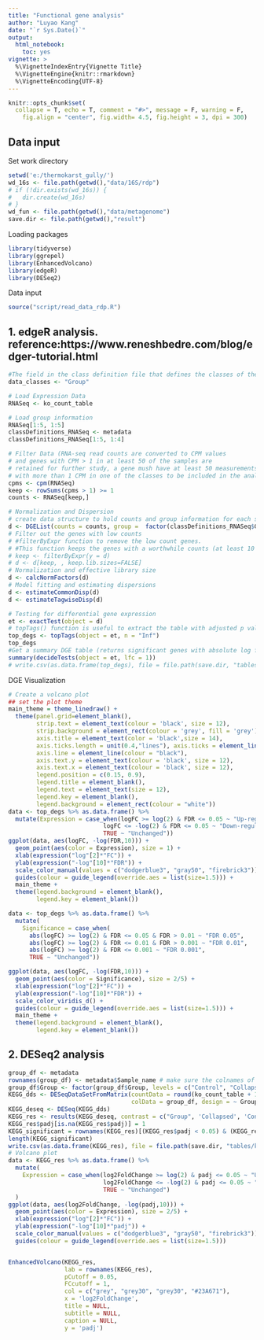 ```yaml
---
title: "Functional gene analysis"
author: "Luyao Kang"
date: "`r Sys.Date()`"
output:
  html_notebook:
    toc: yes
vignette: >
  %\VignetteIndexEntry{Vignette Title}
  %\VignetteEngine{knitr::rmarkdown}
  %\VignetteEncoding{UTF-8}
---
```

```r
knitr::opts_chunk$set(
  collapse = T, echo = T, comment = "#>", message = F, warning = F,
	fig.align = "center", fig.width= 4.5, fig.height = 3, dpi = 300)
```

## Data input
Set work directory
```r
setwd('e:/thermokarst_gully/')
wd_16s <- file.path(getwd(),"data/16S/rdp")
# if (!dir.exists(wd_16s)) {
#   dir.create(wd_16s)
# }
wd_fun <- file.path(getwd(),"data/metagenome")
save.dir <- file.path(getwd(),"result")
```

Loading packages
```r
library(tidyverse)
library(ggrepel)
library(EnhancedVolcano)
library(edgeR)
library(DESeq2)
```

Data input
```r
source("script/read_data_rdp.R")
```

## 1. edgeR analysis. reference:https://www.reneshbedre.com/blog/edger-tutorial.html
```r
#The field in the class definition file that defines the classes of the data.
data_classes <- "Group"

# Load Expression Data
RNASeq <- ko_count_table

# Load group information
RNASeq[1:5, 1:5]
classDefinitions_RNASeq <- metadata
classDefinitions_RNASeq[1:5, 1:4]

# Filter Data (RNA-seq read counts are converted to CPM values 
# and genes with CPM > 1 in at least 50 of the samples are 
# retained for further study, a gene mush have at least 50 measurements 
# with more than 1 CPM in one of the classes to be included in the analysis)
cpms <- cpm(RNASeq)
keep <- rowSums(cpms > 1) >= 1
counts <- RNASeq[keep,]

# Normalization and Dispersion
# create data structure to hold counts and group information for each sample.
d <- DGEList(counts = counts, group =  factor(classDefinitions_RNASeq$Group))
# Filter out the genes with low counts
# #filterByExpr function to remove the low count genes. 
# #This function keeps the genes with a worthwhile counts (at least 10 read counts) in a minimal number of samples.
# keep <- filterByExpr(y = d)
# d <- d[keep, , keep.lib.sizes=FALSE]
# Normalization and effective library size
d <- calcNormFactors(d)
# Model fitting and estimating dispersions
d <- estimateCommonDisp(d)
d <- estimateTagwiseDisp(d)

# Testing for differential gene expression
et <- exactTest(object = d)
# topTags() function is useful to extract the table with adjusted p values (FDR).
top_degs <- topTags(object = et, n = "Inf")
top_degs
#Get a summary DGE table (returns significant genes with absolute log fold change at least 1 and adjusted p value < 0.05)
summary(decideTests(object = et, lfc = 1))
# write.csv(as.data.frame(top_degs), file = file.path(save.dir, "tables/kegg_Collapsed_vs_control_edge.csv"))
```

DGE Visualization
```r
# Create a volcano plot
## set the plot theme
main_theme = theme_linedraw() + 
  theme(panel.grid=element_blank(), 
        strip.text = element_text(colour = 'black', size = 12),
        strip.background = element_rect(colour = 'grey', fill = 'grey'),
        axis.title = element_text(color = 'black',size = 14),
        axis.ticks.length = unit(0.4,"lines"), axis.ticks = element_line(color = 'black'),
        axis.line = element_line(colour = "black"), 
        axis.text.y = element_text(colour = 'black', size = 12),
        axis.text.x = element_text(colour = 'black', size = 12),
        legend.position = c(0.15, 0.9),
        legend.title = element_blank(),
        legend.text = element_text(size = 12),
        legend.key = element_blank(),
        legend.background = element_rect(colour = "white"))
data <- top_degs %>% as.data.frame() %>% 
  mutate(Expression = case_when(logFC >= log(2) & FDR <= 0.05 ~ "Up-regulated",
                           logFC <= -log(2) & FDR <= 0.05 ~ "Down-regulated",
                           TRUE ~ "Unchanged"))
ggplot(data, aes(logFC, -log(FDR,10))) +
  geom_point(aes(color = Expression), size = 1) +
  xlab(expression("log"[2]*"FC")) + 
  ylab(expression("-log"[10]*"FDR")) +
  scale_color_manual(values = c("dodgerblue3", "gray50", "firebrick3")) +
  guides(colour = guide_legend(override.aes = list(size=1.5))) +
  main_theme +
  theme(legend.background = element_blank(),
        legend.key = element_blank())
```

```r
data <- top_degs %>% as.data.frame() %>%
  mutate(
    Significance = case_when(
      abs(logFC) >= log(2) & FDR <= 0.05 & FDR > 0.01 ~ "FDR 0.05", 
      abs(logFC) >= log(2) & FDR <= 0.01 & FDR > 0.001 ~ "FDR 0.01",
      abs(logFC) >= log(2) & FDR <= 0.001 ~ "FDR 0.001", 
      TRUE ~ "Unchanged"))

ggplot(data, aes(logFC, -log(FDR,10))) +
  geom_point(aes(color = Significance), size = 2/5) +
  xlab(expression("log"[2]*"FC")) + 
  ylab(expression("-log"[10]*"FDR")) +
  scale_color_viridis_d() +
  guides(colour = guide_legend(override.aes = list(size=1.5))) +
  main_theme +
  theme(legend.background = element_blank(),
        legend.key = element_blank())
```


## 2. DESeq2 analysis
```r
group_df <- metadata
rownames(group_df) <- metadata$Sample_name # make sure the colnames of count table match the rownames of group_df.
group_df$Group <- factor(group_df$Group, levels = c("Control", "Collapsed"))
KEGG_dds <- DESeqDataSetFromMatrix(countData = round(ko_count_table + 1), 
                                   colData = group_df, design = ~ Group)
KEGG_deseq <- DESeq(KEGG_dds)
KEGG_res <- results(KEGG_deseq, contrast = c("Group", 'Collapsed', 'Control'))
KEGG_res$padj[is.na(KEGG_res$padj)] = 1
KEGG_significant = rownames(KEGG_res)[(KEGG_res$padj < 0.05) & (KEGG_res$log2FoldChange > 1)]
length(KEGG_significant)
write.csv(as.data.frame(KEGG_res), file = file.path(save.dir, "tables/kegg_Collapsed_vs_control_deseq.csv"))
# Volcano plot
data <- KEGG_res %>% as.data.frame() %>% 
  mutate(
    Expression = case_when(log2FoldChange >= log(2) & padj <= 0.05 ~ "Up-regulated",
                           log2FoldChange <= -log(2) & padj <= 0.05 ~ "Down-regulated",
                           TRUE ~ "Unchanged")
  )
ggplot(data, aes(log2FoldChange, -log(padj,10))) +
  geom_point(aes(color = Expression), size = 2/5) +
  xlab(expression("log"[2]*"FC")) + 
  ylab(expression("-log"[10]*"padj")) +
  scale_color_manual(values = c("dodgerblue3", "gray50", "firebrick3")) +
  guides(colour = guide_legend(override.aes = list(size=1.5))) 


EnhancedVolcano(KEGG_res,
                lab = rownames(KEGG_res),
                pCutoff = 0.05,
                FCcutoff = 1,
                col = c("grey", "grey30", "grey30", "#23A671"),
                x = 'log2FoldChange',
                title = NULL,
                subtitle = NULL,
                caption = NULL,
                y = 'padj')
```